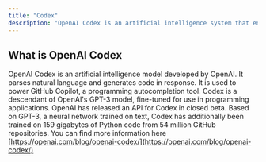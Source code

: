 ```yaml
---
title: "Codex"
description: "OpenAI Codex is an artificial intelligence system that enables developers to translate natural language into code & much more"
---
```


## **What is OpenAI Codex**

OpenAI Codex is an artificial intelligence model developed by OpenAI. It parses natural language and generates code in response. It is used to power GitHub Copilot, a programming autocompletion tool. Codex is a descendant of OpenAI's GPT-3 model, fine-tuned for use in programming applications. OpenAI has released an API for Codex in closed beta. Based on GPT-3, a neural network trained on text, Codex has additionally been trained on 159 gigabytes of Python code from 54 million GitHub repositories. You can find more information here [https://openai.com/blog/openai-codex/](https://openai.com/blog/openai-codex/)

<Libraries title="Codex Libraries" description="Libraries to help you develop faster">
  <Library
    name="OpenAI Codex Python Client Library"
    language="Python"
    description="The OpenAI Python library provides convenient access to the OpenAI API from applications written in the Python language"
    href="https://github.com/openai/openai-python"
  />
  <Library
    name="OpenAI Codex NodeJS Client Library"
    language="Javascript"
    description="The OpenAI Node.js library provides convenient access to the OpenAI API from Node.js applications."
    href="https://www.npmjs.com/package/openai"
  />
</Libraries>

<Libraries title="Codex Boilerplates" description="Boilerplates to help you get started" id="boilerplates">
  <Library
    name="Codex Boilerplate"
    language="Python"
    description="Create a function just by typing what it should do, with help of OpenAI Codex"
    href="https://github.com/lablab-ai/codex-python-boilerplate"
  />
</Libraries>
